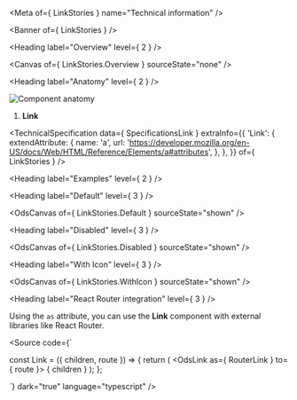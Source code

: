 
<Meta of={ LinkStories } name="Technical information" />

<Banner of={ LinkStories } />

<Heading label="Overview" level={ 2 } />

<Canvas of={ LinkStories.Overview } sourceState="none" />

<Heading label="Anatomy" level={ 2 } />

![Component anatomy](/assets/base-assets/components/link/anatomy-tech.png "Component anatomy")

1. **Link**

<TechnicalSpecification
  data={ SpecificationsLink }
  extraInfo={{
    'Link': {
      extendAttribute: {
        name: 'a',
        url: 'https://developer.mozilla.org/en-US/docs/Web/HTML/Reference/Elements/a#attributes',
      },
    },
  }}
  of={ LinkStories } />

<Heading label="Examples" level={ 2 } />

<Heading label="Default" level={ 3 } />

<OdsCanvas of={ LinkStories.Default } sourceState="shown" />

<Heading label="Disabled" level={ 3 } />

<OdsCanvas of={ LinkStories.Disabled } sourceState="shown" />

<Heading label="With Icon" level={ 3 } />

<OdsCanvas of={ LinkStories.WithIcon } sourceState="shown" />

<Heading label="React Router integration" level={ 3 } />

Using the `as` attribute, you can use the **Link** component with external libraries like <ExternalLink href="https://reactrouter.com/">React Router</ExternalLink>.

<Source code={`

const Link = ({ children, route }) => {
  return (
    <OdsLink
      as={ RouterLink }
      to={ route }>
      { children }
    </OdsLink>
  );
};

`}
        dark="true"
        language="typescript" />
